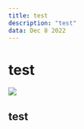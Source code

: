 ```yaml
---
title: test
description: "test"
data: Dec 8 2022
---
```

# test
![](https://raw.githubusercontent.com/gledfish/blog-releted-file/main/netlify/netlify10.png)
## test